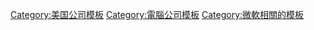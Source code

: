 <noinclude>{{NoteTA
|zh-cn:首席执行官; zh-hk:行政總裁; zh-tw:執行長;
|zh-cn:首席财务官; zh-tw:財務長;
|zh-cn:盖茨;zh-tw:蓋茲;zh-hk:蓋茨;
|zh-cn:艾伦; zh-tw:艾倫; zh-hk:亞倫;
|zh-tw:湯普森; zh-hk:湯遜; zh-cn:汤普森;
|zh-tw:泰瑞; zh-hk:泰瑞; zh-cn:特里;
|zh:理查;zh-cn:理查德;zh-tw:理察;zh-hk:李察;zh-sg:理查特;
|zh-cn:斯潘塞;zh-tw:斯賓塞;zh-hk:史賓沙;
|zh-cn:硬件; zh-tw:硬體; zh-hk:硬件;
|zh-cn:软件; zh-tw:軟體; zh-hk:軟件;
|zh-cn:网络; zh-tw:網路; zh-hk:網絡;
|
}}</noinclude>{{NavboxV2
| name =微软
| title = [[File:Microsoft logo (2012).svg|80px|link=微软]]
|bodyclass = hlist
|state = {{{state<includeonly>|collapsed</includeonly>}}}
|titlestyle=background:white;
|evenodd = swap
|groupstyle=background:#EEEEEE
|belowstyle=background:#EEEEEE
|above =

|group1 = 人物
|list1-border = child
|list1-type = vertical
  |list1-group1 = 創始人
  |list1-group1style = background: #EEEEEE;
  |list1-list1 =
* [[比尔·盖茨]]
* [[保罗·艾伦]]
  |list1-group2 = [[董事會]]
  |list1-group2style = background: #EEEEEE;
  |list1-list2 =
* [[约翰·W·汤普森]]（主席）
* [[薩蒂亞·納德拉]]（執行長）
* [[迪娜·杜伯倫]]
* {{Le|Maria Klawe}}
* {{Le|David Marquardt}}
* {{Le|Charles Noski}}
* {{Le|Helmut Panke}}
* {{Le|Mason Morfit}}
* {{Le|John W. Stanton}}
  |list1-group3 = 高層領導團隊
  |list1-group3style = background: #EEEEEE;
  |list1-list3 =
* [[薩蒂亞·納德拉]]（執行長）
* {{Le|Scott Guthrie}}<!--雲與企業部執行副總裁-->
* {{Le|Amy Hood}}（財務長）<!--財務部執行副總裁-->
* [[特里·迈尔森]]<!--Windows與硬件部執行副總裁-->
* [[沈向洋]]<!--技術與研究部執行副總裁-->
* {{Le|菲尔·斯宾塞|Phil Spencer (business executive)}}<!--游戏部执行副总裁-->
  |list1-group4 = 公司副總裁
  |list1-group4style = background: #EEEEEE;
  |list1-list4 =
  * {{Le|Gabe Aul}} （副總裁） <!--Windows与设备部、工程系统部企业副总裁-->
* [[乔北峰]] <!--操作系统部企业副总裁-->
<!--* [[Joy Chik]] --><!--云与事业部企业副总裁-->
* [[理查德·拉希德]]（高級副總裁）
*{{Le|S. Somasegar}}（高級副總裁）

|group2 = 部門
|list2 =
* [[微軟工程團隊|工程團隊]]
** [[微软配件|配件]]
** [[微軟行動|行動]]
* {{Le|微軟反網絡犯罪中心|Microsoft Digital Crimes Unit|反網絡犯罪中心}}
* {{Le|微軟車庫|Microsoft Garage|車庫}}
* [[微软出版社|出版社]]
* [[微軟研究院|研究院]]
* [[.NET基金會]]
* {{Le|Outercurve基金會|Outercurve Foundation}}
* [[Xbox遊戲工作室]]

|group3 = 產品系列
|list3 =
* [[微軟作業系統列表|作業系統]] 
** [[Microsoft Windows|Windows]]
** [[Microsoft Azure|Azure]]
* [[微软软件产品列表|软件]]
** [[Microsoft Office|Office]]
** [[Microsoft Servers|Servers]]
** [[Microsoft Visual Studio|Visual Studio]]
* [[微软配件|硬件]]
** [[HoloLens]]
** [[Microsoft Surface|Surface]]
** [[Xbox]]
* [[微软产品代号列表|代号列表]]
| group4 = 網絡
| list4 =
* [[Microsoft Azure|Azure]]
*[[Bing|-{zh-hant:Bing; zh-cn:必应}-]]
*[[Channel 9 (微軟)|Channel 9]]
* [[CodePlex]]
*[[Microsoft Developer Network|開發者網絡]]
* [[MSN]]
* [[Mixer]]
* [[Microsoft Office|Office.com]]
* [[OneDrive]]
* [[Outlook.com]]
* [[Microsoft商店|商店]]
* [[TechNet]]

| group5 = 大會
| list5 =
* [[Build (开发者大会)|Build]]
* {{Le|微軟Inspire|Microsoft Inspire|Inspire}}
* {{Le|MIX (微軟)|MIX (Microsoft)|MIX}}
* [[专业开发者大会|PDC]]
* {{Le|微软Ignite|Microsoft Ignite|Ignite}}
* [[WinHEC]]

| group6 = [[对微软的批评|批評]]
| list6 =
* {{Le|Microsoft Windows捆綁銷售|Bundling of Microsoft Windows}}
* [[Office助手|Clippy]]
* {{Le|iLoo}}
* [[Internet Explorer#.E5.AE.89.E5.85.A8.E6.80.A7|Internet Explorer]]
* [[Microsoft Bob]]
* {{Le|_NSAKEY}}
* [[對Microsoft Windows的批評|Windows]]
** [[對Windows XP的批評|XP]]
** [[對Windows Vista的批評|Vista]]
** [[對Windows 8的批評|8]]
** [[对Windows 10的批评|10]]
* [[Xbox 360故障問題|Xbox 360]]

| group7 = 訴訟
| list7 =
* {{Le|阿爾卡特-朗訊訴微軟公司|Alcatel-Lucent v. Microsoft Corp.|阿爾卡特-朗訊訴微軟}}
* {{Le|蘋果電腦公司訴微軟公司|Apple Computer, Inc. v. Microsoft Corp.|蘋果訴微軟}}
* {{Le|微軟公司訴委員會|Microsoft Corp v Commission|歐盟微軟競爭案}}
* '{{Le|微軟公司訴Lindows|Microsoft Corp. v. Lindows.com, Inc.|微軟訴Lindows}}
* [[微軟公司訴MikeRoweSoft|微軟訴MikeRoweSoft]]
* {{Le|微軟公司訴Shah|Microsoft Corp. v. Shah|微軟訴Shah}}
* [[合众国诉微软案]]

| group8 = {{Le|微軟併購列表|List of mergers and acquisitions by Microsoft|收購}}
| list8 =
* [[Wunderlist|6Wunderkinder]]
* [[动视暴雪]]
* {{Le|Altamira Software}}
* {{Le|AltspaceVR}}
* [[aQuantive]]
* [[Azyxxi]]
* [[Mixer]]
* {{Le|The Blue Ribbon SoundWorks}}
* [[Bungie]]
* {{Le|Calista Technologies}}
* {{Le|Colloquis}}
* {{Le|Connectix}}
* {{Le|Consumers Software}}
* {{Le|Danger Inc.|Danger Inc.|Danger}}
* {{Le|MSN旅行|MSN Travel|Farecast}}
* [[FASA Studio]]
* {{Le|微软挪威开发中心|Microsoft Development Center Norway|Fast Search & Transfer}}
* {{Le|Fast Search & Transfer}}
* {{Le|螢火蟲 (網站)|Firefly (website)|螢火蟲}}
* {{Le|Forethought, Inc.|Forethought, Inc.|Forethought}}
* [[Windows Defender|GIANT Company Software]]
* [[GitHub]]
* {{Le|GreenButton}}
* {{Le|Groove Networks}}
* {{Le|High Heat Major League Baseball}}
* [[Outlook.com|Hotmail]]
* {{Le|Jellyfish.com}}
* [[領英]]
* {{Le|LinkExchange}}
* [[Lionhead Studios]]
* {{Le|Massive Incorporated}}
* {{Le|MileIQ|MileIQ|Mobile Data Labs}}
* [[Mojang Studios]]
* [[微軟移動|诺基亚设备和服务]]
* [[Nuance Communications]]
* [[Onfolio]]<!--請參照英文維基百科Windows Live Toolbar#Onfolio-->
* {{Le|Pando Networks}}
* {{Le|Perceptive Pixel}}
* {{Le|PlaceWare}}
* [[Powerset (公司)|Powerset]]
* {{Le|ProClarity}}
* [[Rare]]
* {{Le|Revolution Analytics}}
* {{Le|ScreenTonic}}
* {{Le|Secure Islands}}
* {{Le|Simplygon}}
* [[Skype]]
* {{Le|Sunrise Calendar|Sunrise Calendar|Sunrise Atelier}}
* [[Sysinternals|Winternals Software]]
* [[SwiftKey]]
* {{Le|Winternals Software|Sysinternals}}
* {{Le|Teleo}}
* [[Telekinesys Research]]
* {{Le|Tellme Networks}}
* [[Twisted Pixel Games]]
* {{Le|Vermeer Technologies}}
* {{Le|Visio Corporation}}
* {{Le|Flux (軟體)|Flux (software)|Vivaty}}（解散）
* {{Le|VoloMetrix}}
* {{Le|VXtreme|NetShow}}
* [[MSN TV|WebTV Networks]]
* [[Xamarin]]
* [[Yammer]]
* {{Le|Yupi}}
* [[ZeniMax Media]]

| below =
*{{Icon|category}} [[:category:微軟|分类]]
*{{Icon|commons}} [[:commons:Category:Microsoft|共享資源]]
*{{Portal-inline|微軟|size=tiny}}
* [[微軟歷史|歷史]]
}}<noinclude>
{{Documentation}}
[[Category:美国公司模板]]
[[Category:電腦公司模板]]
[[Category:微軟相關的模板]]
</noinclude>